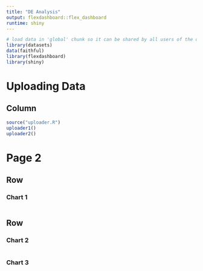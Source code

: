 ```yaml
---
title: "DE Analysis"
output: flexdashboard::flex_dashboard
runtime: shiny
---
```


```r
# load data in 'global' chunk so it can be shared by all users of the dashboard
library(datasets)
data(faithful)
library(flexdashboard)
library(shiny)
```

Uploading Data 
=====================================  
    
Column {data-width=600}
-------------------------------------
    

```r
source("uploader.R")
uploader1()
uploader2()
```

Page 2 {data-orientation=rows}
=====================================     
   
Row {data-height=600}
-------------------------------------

### Chart 1

```r
```

Row {data-height=400}
-------------------------------------
   
### Chart 2

```r
```   
    
### Chart 3

```r
```